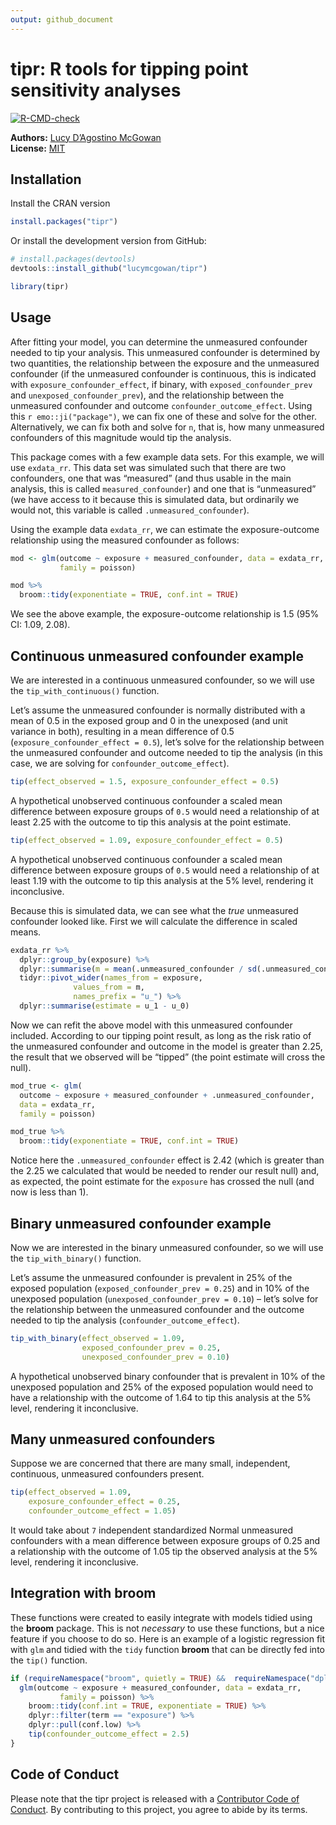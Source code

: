```yaml
---
output: github_document
---
```

<!-- README.md is generated from README.Rmd. Please edit that file -->

# tipr: R tools for tipping point sensitivity analyses

<!-- badges: start -->
[![R-CMD-check](https://github.com/LucyMcGowan/tipr/workflows/R-CMD-check/badge.svg)](https://github.com/LucyMcGowan/tipr/actions)
<!-- badges: end -->

**Authors:** [Lucy D'Agostino McGowan](https://www.lucymcgowan.com/)<br/>
**License:** [MIT](https://opensource.org/licenses/MIT)


## Installation

Install the CRAN version

```r
install.packages("tipr")
```

Or install the development version from GitHub:

```r
# install.packages(devtools)
devtools::install_github("lucymcgowan/tipr")
```

```r
library(tipr)
```

## Usage

After fitting your model, you can determine the unmeasured confounder needed to tip your analysis. This unmeasured confounder is determined by two quantities, the relationship between the exposure and the unmeasured confounder (if the unmeasured confounder is continuous, this is indicated with `exposure_confounder_effect`, if binary, with `exposed_confounder_prev` and `unexposed_confounder_prev`), and the relationship between the unmeasured confounder and outcome `confounder_outcome_effect`. Using this `r emo::ji("package")`, we can fix one of these and solve for the other. Alternatively, we can fix both and solve for `n`, that is, how many unmeasured confounders of this magnitude would tip the analysis. 

This package comes with a few example data sets. For this example, we will use `exdata_rr`. This data set was simulated such that there are two confounders, one that was "measured" (and thus usable in the main analysis, this is called `measured_confounder`) and one that is "unmeasured" (we have access to it because this is simulated data, but ordinarily we would not, this variable is called `.unmeasured_confounder`). 

Using the example data `exdata_rr`, we can estimate the exposure-outcome relationship using the measured confounder as follows:

```r
mod <- glm(outcome ~ exposure + measured_confounder, data = exdata_rr, 
           family = poisson)

mod %>%
  broom::tidy(exponentiate = TRUE, conf.int = TRUE)
```

We see the above example, the exposure-outcome relationship is 1.5 (95% CI: 1.09, 2.08). 

## Continuous unmeasured confounder example

We are interested in a continuous unmeasured confounder, so we will use the `tip_with_continuous()` function. 

Let's assume the unmeasured confounder is normally distributed with a mean of 0.5 in the exposed group and 0 in the unexposed (and unit variance in both), resulting in a mean difference of 0.5 (`exposure_confounder_effect = 0.5`),  let's solve for the relationship between the unmeasured confounder and outcome needed to tip the analysis (in this case, we are solving for `confounder_outcome_effect`).

```r
tip(effect_observed = 1.5, exposure_confounder_effect = 0.5)
```

A hypothetical unobserved continuous confounder a scaled mean difference between exposure groups of `0.5` would need a relationship of at least 2.25 with the outcome to tip this analysis at the point estimate.  

```r
tip(effect_observed = 1.09, exposure_confounder_effect = 0.5)
```

A hypothetical unobserved continuous confounder a scaled mean difference between exposure groups of `0.5` would need a relationship of at least 1.19 with the outcome to tip this analysis at the 5% level, rendering it inconclusive.

Because this is simulated data, we can see what the *true* unmeasured confounder looked like. First we will calculate the difference in scaled means.

```r
exdata_rr %>%
  dplyr::group_by(exposure) %>%
  dplyr::summarise(m = mean(.unmeasured_confounder / sd(.unmeasured_confounder))) %>%
  tidyr::pivot_wider(names_from = exposure,
              values_from = m,
              names_prefix = "u_") %>%
  dplyr::summarise(estimate = u_1 - u_0)
```

Now we can refit the above model with this unmeasured confounder included. According to our tipping point result, as long as the risk ratio of the unmeasured confounder and outcome in the model is greater than 2.25, the result that we observed will be "tipped" (the point estimate will cross the null).

```r
mod_true <- glm(
  outcome ~ exposure + measured_confounder + .unmeasured_confounder, 
  data = exdata_rr, 
  family = poisson)

mod_true %>%
  broom::tidy(exponentiate = TRUE, conf.int = TRUE)
```

Notice here the `.unmeasured_confounder` effect is 2.42 (which is greater than the 2.25 we calculated that would be needed to render our result null) and, as expected, the point estimate for the `exposure` has crossed the null (and now is less than 1).

## Binary unmeasured confounder example

Now we are interested in the binary unmeasured confounder, so we will use the `tip_with_binary()` function.

Let's assume the unmeasured confounder is prevalent in 25% of the exposed population (`exposed_confounder_prev = 0.25`) and in 10% of the unexposed population (`unexposed_confounder_prev = 0.10`) -- let's solve for the relationship between the unmeasured confounder and the outcome needed to tip the analysis (`confounder_outcome_effect`).

```r
tip_with_binary(effect_observed = 1.09, 
                exposed_confounder_prev = 0.25, 
                unexposed_confounder_prev = 0.10)
```

A hypothetical unobserved binary confounder that is prevalent in 10% of the unexposed population and 25% of the exposed population would need to have a relationship with the outcome of 1.64 to tip this analysis at the 5% level, rendering it inconclusive.

## Many unmeasured confounders

Suppose we are concerned that there are many small, independent, continuous, unmeasured confounders present.

```r
tip(effect_observed = 1.09, 
    exposure_confounder_effect = 0.25, 
    confounder_outcome_effect = 1.05)
```

It would take about `7` independent standardized Normal unmeasured confounders with a mean difference between exposure groups of 0.25 and a relationship with the outcome of 1.05 tip the observed analysis at the 5% level, rendering it inconclusive.

## Integration with broom

These functions were created to easily integrate with models tidied using the **broom** package. This is not _necessary_ to use these functions, but a nice feature if you choose to do so. Here is an example of a logistic regression fit with `glm` and tidied with the `tidy` function **broom** that can be directly fed into the `tip()` function.

```r
if (requireNamespace("broom", quietly = TRUE) &&  requireNamespace("dplyr", quietly = TRUE)) {
  glm(outcome ~ exposure + measured_confounder, data = exdata_rr, 
           family = poisson) %>%
    broom::tidy(conf.int = TRUE, exponentiate = TRUE) %>%
    dplyr::filter(term == "exposure") %>%
    dplyr::pull(conf.low) %>%
    tip(confounder_outcome_effect = 2.5)
}
```

## Code of Conduct

Please note that the tipr project is released with a [Contributor Code of Conduct](https://contributor-covenant.org/version/2/0/CODE_OF_CONDUCT.html). By contributing to this project, you agree to abide by its terms.
